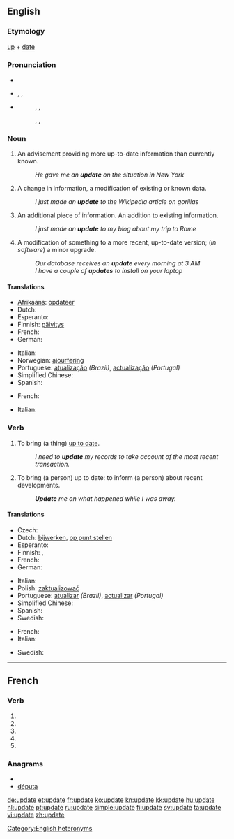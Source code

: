 {{wikipedia|dab=update}}
{{also|updaté}}
==English==

===Etymology===
[[up]] + [[date]]

===Pronunciation===
* {{audio|En-us-update.ogg|Audio (US)}}
{{rft}}

* {{a|US}} {{enPR|ŭp'dāt}}, {{IPA|/ˈʌpdeɪt/}}, {{SAMPA|/"VpdeIt/}}
* {{a|UK}}
*: {{sense|noun}} {{enPR|ŭp'dāt}}, {{IPA|/ˈʌpdeɪt/}}, {{SAMPA|/"VpdeIt/}}
*: {{sense|verb}} {{enPR|ŭpdāt'}}, {{IPA|/ʌpˈdeɪt/}}, {{SAMPA|/Vp"deIt/}}

===Noun===
{{en-noun}}

# An advisement providing more up-to-date information than currently known.
#: ''He gave me an '''update''' on the situation in New York''
# A change in information, a modification of existing or known data.
#: ''I just made an '''update''' to the Wikipedia article on gorillas''
# An additional piece of information.  An addition to existing information.
#: ''I just made an '''update''' to my blog about my trip to Rome''
# A modification of something to a more recent, up-to-date version; (''in software'') a minor upgrade.
#: ''Our database receives an '''update''' every morning at 3 AM''
#: ''I have a couple of '''updates''' to install on your laptop''

====Translations====
{{trans-top|action of making something up to date}}
* [[Afrikaans]]: [[opdateer]]
* Dutch: {{t+|nl|bijwerking|f}}
* Esperanto: {{t-|eo|ĝisdatigo|xs=Esperanto}}
* Finnish: [[päivitys]]
* French: {{t+|fr|mise à jour|f}}
* German: {{t-|de|Aktualisierung|f}}
{{trans-mid}}
* Italian: {{t+|it|aggiornamento|m}}
* Norwegian: [[ajourføring]]
* Portuguese: [[atualização]] {{f}} ''(Brazil)'', [[actualização]] {{f}} ''(Portugal)''
* Simplified Chinese: {{tø|zh-cn|更新}}
* Spanish: {{t-|es|actualización|f}}
{{trans-bottom}}

{{trans-top|action of advising someone so that they are up to date}}
* French: {{t+|fr|mise à jour|f}}
{{trans-mid}}
* Italian: {{t+|it|aggiornamento|m}}
{{trans-bottom}}

===Verb===
{{en-verb|updat|ing}}

# {{transitive}} To bring (a thing) [[up to date]].
#: ''I need to '''update''' my records to take account of the most recent transaction.''
# {{transitive}} To bring (a person) up to date: to inform (a person) about recent developments.
#: '''''Update''' me on what happened while I was away.''

====Translations====
{{trans-top|to make something up to date}}
* Czech: {{t-|cs|aktualizovat}}
* Dutch: [[bijwerken]], [[op punt stellen]]
* Esperanto: {{t|eo|ĝisdatigi |xs=Esperanto}}
* Finnish: {{t+|fi|päivittää}}, {{t-|fi|ajantasaistaa}}
* French: {{t+|fr|mettre à jour}}
* German: {{t+|de|aktualisieren}}
{{trans-mid}}
* Italian: {{t+|it|aggiornare}}
* Polish: [[zaktualizować]]
* Portuguese: [[atualizar]] ''(Brazil)'', [[actualizar]] ''(Portugal)''
* Simplified Chinese: {{tø|zh-cn|更新}}
* Spanish: {{t+|es|actualizar}}
* Swedish: {{t+|sv|uppdatera}}
{{trans-bottom}}

{{trans-top|to advise a person so that they are up to date}}
* French: {{t+|fr|mettre à jour}}
* Italian: {{t+|it|aggiornare}}
{{trans-mid}}
* Swedish: {{t+|sv|uppdatera}}
{{trans-bottom}}

[[Category:English heteronyms]]

----

==French==

===Verb===
{{fr-verb form}}

# {{conjugation of|updater||1|s|pres|ind|lang=fr}}
# {{conjugation of|updater||3|s|pres|ind|lang=fr}}
# {{conjugation of|updater||1|s|pres|sub|lang=fr}}
# {{conjugation of|updater||1|s|pres|sub|lang=fr}}
# {{conjugation of|updater||2|s|imp|lang=fr}}

===Anagrams===
* {{alphagram|adeptu}}
* [[députa#French|députa]]

[[de:update]]
[[et:update]]
[[fr:update]]
[[ko:update]]
[[kn:update]]
[[kk:update]]
[[hu:update]]
[[nl:update]]
[[pt:update]]
[[ru:update]]
[[simple:update]]
[[fi:update]]
[[sv:update]]
[[ta:update]]
[[vi:update]]
[[zh:update]]